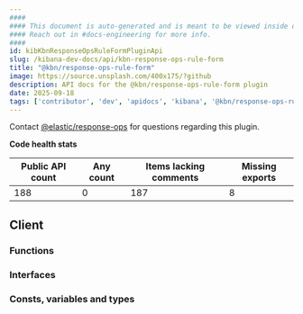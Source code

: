 ```yaml
---
####
#### This document is auto-generated and is meant to be viewed inside our experimental, new docs system.
#### Reach out in #docs-engineering for more info.
####
id: kibKbnResponseOpsRuleFormPluginApi
slug: /kibana-dev-docs/api/kbn-response-ops-rule-form
title: "@kbn/response-ops-rule-form"
image: https://source.unsplash.com/400x175/?github
description: API docs for the @kbn/response-ops-rule-form plugin
date: 2025-09-18
tags: ['contributor', 'dev', 'apidocs', 'kibana', '@kbn/response-ops-rule-form']
---
```




Contact [@elastic/response-ops](https://github.com/orgs/elastic/teams/response-ops) for questions regarding this plugin.

**Code health stats**

| Public API count  | Any count | Items lacking comments | Missing exports |
|-------------------|-----------|------------------------|-----------------|
| 188 | 0 | 187 | 8 |

## Client

### Functions
<DocDefinitionList data={kbnResponseOpsRuleFormObj.client.functions}/>

### Interfaces
<DocDefinitionList data={kbnResponseOpsRuleFormObj.client.interfaces}/>

### Consts, variables and types
<DocDefinitionList data={kbnResponseOpsRuleFormObj.client.misc}/>

